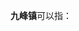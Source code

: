 '''九峰镇'''可以指：
{{PRC admin/disambig|35/06/28/108/000|44/02/81/103/000|51/11/02/112/000|61/01/24/116/000}}
{{disambig|cat=三字中国镇名消歧义}}